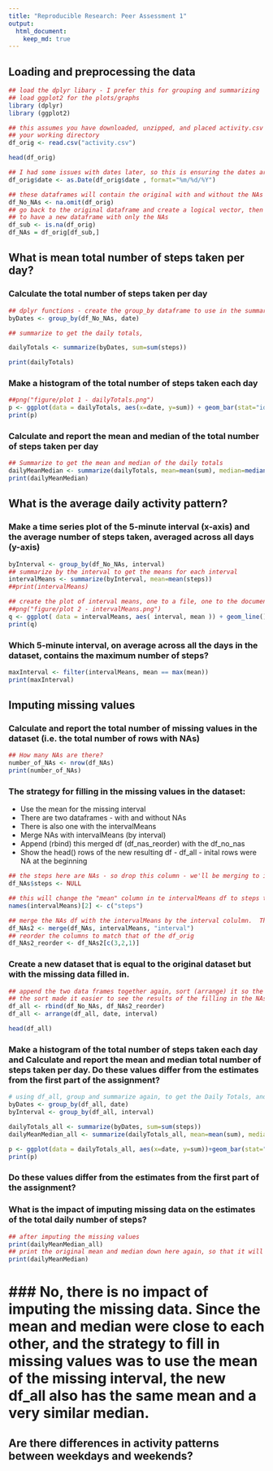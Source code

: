 ```yaml
---
title: "Reproducible Research: Peer Assessment 1"
output: 
  html_document:
    keep_md: true
---
```



## Loading and preprocessing the data
```r
## load the dplyr libary - I prefer this for grouping and summarizing
## load ggplot2 for the plots/graphs
library (dplyr)
library (ggplot2)

## this assumes you have downloaded, unzipped, and placed activity.csv into
## your working directory
df_orig <- read.csv("activity.csv")

head(df_orig)

## I had some issues with dates later, so this is ensuring the dates are of the date class
df_orig$date <- as.Date(df_orig$date , format="%m/%d/%Y")

## these dataframes will contain the original with and without the NAs - to be used in subsequent steps
df_No_NAs <- na.omit(df_orig)
## go back to the original dataframe and create a logical vector, then use it to subset the original
## to have a new dataframe with only the NAs
df_sub <- is.na(df_orig)
df_NAs = df_orig[df_sub,]
```

## What is mean total number of steps taken per day?

### Calculate the total number of steps taken per day

```r
## dplyr functions - create the group_by dataframe to use in the summarize function
byDates <- group_by(df_No_NAs, date)

## summarize to get the daily totals, 

dailyTotals <- summarize(byDates, sum=sum(steps))  

print(dailyTotals)

```

### Make a histogram of the total number of steps taken each day

```r
##png("figure/plot 1 - dailyTotals.png")
p <- ggplot(data = dailyTotals, aes(x=date, y=sum)) + geom_bar(stat="identity")
print(p)
```

### Calculate and report the mean and median of the total number of steps taken per day

```r
## Summarize to get the mean and median of the daily totals
dailyMeanMedian <- summarize(dailyTotals, mean=mean(sum), median=median(sum)) 
print(dailyMeanMedian)

```

## What is the average daily activity pattern?

### Make a time series plot of the 5-minute interval (x-axis) and the average number of steps taken, averaged across all days (y-axis)

```r
byInterval <- group_by(df_No_NAs, interval)
## summarize by the interval to get the means for each interval
intervalMeans <- summarize(byInterval, mean=mean(steps)) 
##print(intervalMeans)

## create the plot of interval means, one to a file, one to the document
##png("figure/plot 2 - intervalMeans.png")
q <- ggplot( data = intervalMeans, aes( interval, mean )) + geom_line() 
print(q)

```

### Which 5-minute interval, on average across all the days in the dataset, contains the maximum number of steps?
```r
maxInterval <- filter(intervalMeans, mean == max(mean))
print(maxInterval)
```

## Imputing missing values

### Calculate and report the total number of missing values in the dataset (i.e. the total number of rows with NAs)
```r
## How many NAs are there?
number_of_NAs <- nrow(df_NAs)
print(number_of_NAs)
```

### The strategy for filling in the missing values in the dataset:
* Use the mean for the missing interval 
* There are two dataframes - with and without NAs
* There is also one with the intervalMeans
* Merge NAs with intervalMeans (by interval)
* Append (rbind) this merged df (df_nas_reorder) with the df_no_nas
* Show the head() rows of the new resulting df - df_all - inital rows were NA at the beginning
```r
## the steps here are NAs - so drop this column - we'll be merging to it later to replace with the interval means
df_NAs$steps <- NULL

## this will change the "mean" column in te intervalMeans df to steps to be consistent with this question.
names(intervalMeans)[2] <- c("steps")

## merge the NAs df with the intervalMeans by the interval colulmn.  This will "Fill in" the missing (NAs) data.
df_NAs2 <- merge(df_NAs, intervalMeans, "interval")
## reorder the columns to match that of the df_orig
df_NAs2_reorder <- df_NAs2[c(3,2,1)]

```

### Create a new dataset that is equal to the original dataset but with the missing data filled in.
```r
## append the two data frames together again, sort (arrange) it so the head() is in the same order as the originL
## the sort made it easier to see the results of the filling in the NAs data.
df_all <- rbind(df_No_NAs, df_NAs2_reorder)
df_all <- arrange(df_all, date, interval)

head(df_all)

```

### Make a histogram of the total number of steps taken each day and Calculate and report the mean and median total number of steps taken per day. Do these values differ from the estimates from the first part of the assignment? 
```r
# using df_all, group and summarize again, to get the Daily Totals, and the DAily Mean and Median of the daily totals
byDates <- group_by(df_all, date)
byInterval <- group_by(df_all, interval)

dailyTotals_all <- summarize(byDates, sum=sum(steps))  
dailyMeanMedian_all <- summarize(dailyTotals_all, mean=mean(sum), median=median(sum))  

p <- ggplot(data = dailyTotals_all, aes(x=date, y=sum))+geom_bar(stat="identity")
print(p)

```
### Do these values differ from the estimates from the first part of the assignment?
### What is the impact of imputing missing data on the estimates of the total daily number of steps?
```r
## after imputing the missing values
print(dailyMeanMedian_all)
## print the original mean and median down here again, so that it will be easier to compare
print(dailyMeanMedian)
```
### No, there is no impact of imputing the missing data.  Since the mean and median were close to each other, and the strategy to fill in missing values was to use the mean of the missing interval, the new df_all also has the same mean and a very similar median.
=============================================================================
## Are there differences in activity patterns between weekdays and weekends?
